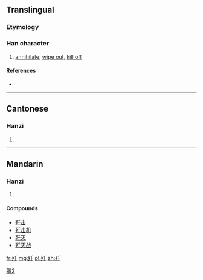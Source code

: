 {{also|殲}}
==Translingual==

===Etymology===
{{Han simp|殲|f=韱|t=千}}

[[Category:CJKV characters simplified differently in Japan and China|殲2]]

===Han character===
{{Han char|rn=78|rad=歹|as=03|sn=7|four=|canj=一弓竹十 (MNHJ), X一弓竹十 (XMNHJ)}}

# [[annihilate]], [[wipe out]], [[kill off]]

====References====
* {{Han ref|kx=0579.121|hdz=21381.100|uh=6B7C|ud=27516}}

----

==Cantonese==

===Hanzi===
{{yue-hanzi|jyut=|y=chim1|tra=殲}}

# {{defn|lang=yue|sort=歹03}}

----

==Mandarin==

===Hanzi===
{{cmn-hanzi|tra=殲|pin=[[jiān]] ([[jian1]])|wg=chien<sup>1</sup>}}

# {{defn|lang=cmn|sort=歹03}}

====Compounds====
* [[歼击]]
* [[歼击机]]
* [[歼灭]]
* [[歼灭战]]

[[fr:歼]]
[[mg:歼]]
[[pl:歼]]
[[zh:歼]]